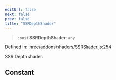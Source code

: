 ```yaml
---
editUrl: false
next: false
prev: false
title: "SSRDepthShader"
---
```


> `const` **SSRDepthShader**: `any`

Defined in: three/addons/shaders/SSRShader.js:254

SSR Depth shader.

## Constant
